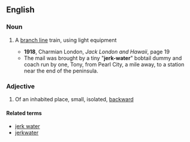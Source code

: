 ==English==
===Noun===
{{en-noun}}
# {{context|railroads|pejorative}} A [[branch line]] train, using light equipment
#* '''1918''', Charmian London, ''Jack London and Hawaii'', page 19
#* The mail was brought by a tiny "'''jerk-water'''" bobtail dummy and coach run by one, Tony, from Pearl City, a mile away, to a station near the end of the peninsula. 

===Adjective===
{{en-adj}}
# {{US|colloquial|pejorative}} Of an inhabited place, small, isolated, [[backward]]

====Related terms====
*[[jerk water]]
*[[jerkwater]]
